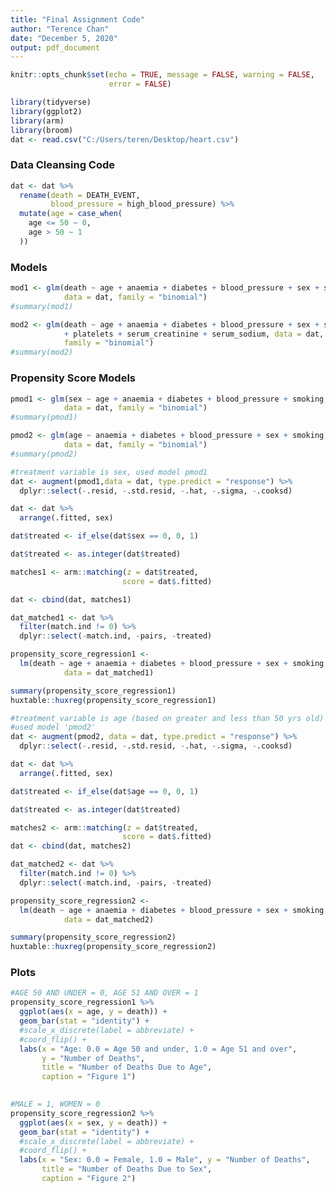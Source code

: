 ---
title: "Final Assignment Code"
author: "Terence Chan"
date: "December 5, 2020"
output: pdf_document
---

```{r setup, include=FALSE}
knitr::opts_chunk$set(echo = TRUE, message = FALSE, warning = FALSE, 
                      error = FALSE)
```

```{r}
library(tidyverse)
library(ggplot2)
library(arm)
library(broom)
dat <- read.csv("C:/Users/teren/Desktop/heart.csv")
```

### Data Cleansing Code

```{r}
dat <- dat %>% 
  rename(death = DEATH_EVENT,
         blood_pressure = high_blood_pressure) %>% 
  mutate(age = case_when(
    age <= 50 ~ 0,
    age > 50 ~ 1
  ))
```

### Models

```{r}
mod1 <- glm(death ~ age + anaemia + diabetes + blood_pressure + sex + smoking,
            data = dat, family = "binomial")
#summary(mod1)

mod2 <- glm(death ~ age + anaemia + diabetes + blood_pressure + sex + smoking
            + platelets + serum_creatinine + serum_sodium, data = dat, 
            family = "binomial")
#summary(mod2)
```


### Propensity Score Models

```{r}
pmod1 <- glm(sex ~ age + anaemia + diabetes + blood_pressure + smoking,
            data = dat, family = "binomial")
#summary(pmod1)

pmod2 <- glm(age ~ anaemia + diabetes + blood_pressure + sex + smoking,
            data = dat, family = "binomial")
#summary(pmod2)
```


```{r}
#treatment variable is sex, used model pmod1
dat <- augment(pmod1,data = dat, type.predict = "response") %>% 
  dplyr::select(-.resid, -.std.resid, -.hat, -.sigma, -.cooksd) 

dat <- dat %>% 
  arrange(.fitted, sex)

dat$treated <- if_else(dat$sex == 0, 0, 1) 

dat$treated <- as.integer(dat$treated)

matches1 <- arm::matching(z = dat$treated, 
                         score = dat$.fitted)

dat <- cbind(dat, matches1)

dat_matched1 <- dat %>% 
  filter(match.ind != 0) %>% 
  dplyr::select(-match.ind, -pairs, -treated)

propensity_score_regression1 <- 
  lm(death ~ age + anaemia + diabetes + blood_pressure + sex + smoking,
            data = dat_matched1)

summary(propensity_score_regression1)
huxtable::huxreg(propensity_score_regression1)


```


```{r}
#treatment variable is age (based on greater and less than 50 yrs old)
#used model 'pmod2'
dat <- augment(pmod2, data = dat, type.predict = "response") %>% 
  dplyr::select(-.resid, -.std.resid, -.hat, -.sigma, -.cooksd) 

dat <- dat %>% 
  arrange(.fitted, sex)

dat$treated <- if_else(dat$age == 0, 0, 1)

dat$treated <- as.integer(dat$treated)

matches2 <- arm::matching(z = dat$treated, 
                         score = dat$.fitted)
dat <- cbind(dat, matches2)

dat_matched2 <- dat %>% 
  filter(match.ind != 0) %>% 
  dplyr::select(-match.ind, -pairs, -treated)

propensity_score_regression2 <- 
  lm(death ~ age + anaemia + diabetes + blood_pressure + sex + smoking,
            data = dat_matched2)

summary(propensity_score_regression2)
huxtable::huxreg(propensity_score_regression2)
```

### Plots

```{r}
#AGE 50 AND UNDER = 0, AGE 51 AND OVER = 1
propensity_score_regression1 %>% 
  ggplot(aes(x = age, y = death)) +
  geom_bar(stat = "identity") +
  #scale_x_discrete(label = abbreviate) + 
  #coord_flip() + 
  labs(x = "Age: 0.0 = Age 50 and under, 1.0 = Age 51 and over",
       y = "Number of Deaths", 
       title = "Number of Deaths Due to Age", 
       caption = "Figure 1")
  
```


```{r}
#MALE = 1, WOMEN = 0
propensity_score_regression2 %>% 
  ggplot(aes(x = sex, y = death)) +
  geom_bar(stat = "identity") +
  #scale_x_discrete(label = abbreviate) + 
  #coord_flip() + 
  labs(x = "Sex: 0.0 = Female, 1.0 = Male", y = "Number of Deaths", 
       title = "Number of Deaths Due to Sex", 
       caption = "Figure 2")
  
```















